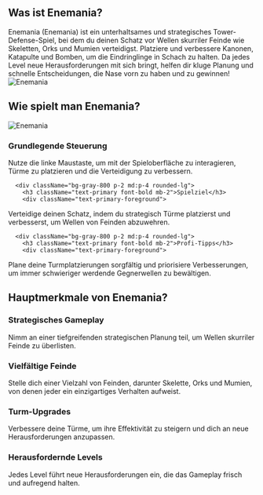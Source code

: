 ## Was ist Enemania?
<div className="flex flex-col md:flex-row items-center gap-4 md:gap-8">
  <div className="w-full md:w-1/2 text-xl">
Enemania (Enemania) ist ein unterhaltsames und strategisches Tower-Defense-Spiel, bei dem du deinen Schatz vor Wellen skurriler Feinde wie Skeletten, Orks und Mumien verteidigst. Platziere und verbessere Kanonen, Katapulte und Bomben, um die Eindringlinge in Schach zu halten. Da jedes Level neue Herausforderungen mit sich bringt, helfen dir kluge Planung und schnelle Entscheidungen, die Nase vorn zu haben und zu gewinnen!
</div>
  <div className="w-full md:w-1/2 flex justify-center items-center">
<img 
      src="https://public-image.fafafa.ai/game-library/images/enemania_16x9-cover.avif" 
      alt="Enemania" 
      className="w-4/5 h-auto"
    />
</div>
</div>

## Wie spielt man Enemania?
<div className="flex flex-col md:flex-row items-center gap-4 md:gap-8">
  <div className="w-full md:w-1/2">
<img 
      src="https://public-image.fafafa.ai/game-library/images/enemania_16x9-cover.avif" 
      alt="Enemania" 
      className="w-4/5 h-auto mx-auto"
    />
</div>
  <div className="w-full md:w-1/2">
    <div className="grid grid-cols-1 gap-2 md:gap-4 mt-0">
      <div className="bg-gray-800 p-2 md:p-4 rounded-lg">
        <h3 className="text-primary font-bold mb-2">Grundlegende Steuerung</h3>
        <div className="text-primary-foreground">
Nutze die linke Maustaste, um mit der Spieloberfläche zu interagieren, Türme zu platzieren und die Verteidigung zu verbessern.
</div>
      </div>

      <div className="bg-gray-800 p-2 md:p-4 rounded-lg">
        <h3 className="text-primary font-bold mb-2">Spielziel</h3>
        <div className="text-primary-foreground">
Verteidige deinen Schatz, indem du strategisch Türme platzierst und verbesserst, um Wellen von Feinden abzuwehren.
</div>
      </div>

      <div className="bg-gray-800 p-2 md:p-4 rounded-lg">
        <h3 className="text-primary font-bold mb-2">Profi-Tipps</h3>
        <div className="text-primary-foreground">
Plane deine Turmplatzierungen sorgfältig und priorisiere Verbesserungen, um immer schwieriger werdende Gegnerwellen zu bewältigen.
</div>
      </div>
    </div>
  </div>
</div>

## Hauptmerkmale von Enemania?
<div className="grid grid-cols-1 md:grid-cols-2 gap-2 md:gap-4">
  <div className="bg-gray-800 p-2 md:p-4 rounded-lg">
    <h3 className="text-primary font-bold mb-2">Strategisches Gameplay</h3>
    <div className="text-primary-foreground">
Nimm an einer tiefgreifenden strategischen Planung teil, um Wellen skurriler Feinde zu überlisten.
</div>
  </div>

  <div className="bg-gray-800 p-2 md:p-4 rounded-lg">
    <h3 className="text-primary font-bold mb-2">Vielfältige Feinde</h3>
    <div className="text-primary-foreground">
Stelle dich einer Vielzahl von Feinden, darunter Skelette, Orks und Mumien, von denen jeder ein einzigartiges Verhalten aufweist.
</div>
  </div>

  <div className="bg-gray-800 p-2 md:p-4 rounded-lg">
    <h3 className="text-primary font-bold mb-2">Turm-Upgrades</h3>
    <div className="text-primary-foreground">
Verbessere deine Türme, um ihre Effektivität zu steigern und dich an neue Herausforderungen anzupassen.
</div>
  </div>

  <div className="bg-gray-800 p-2 md:p-4 rounded-lg">
    <h3 className="text-primary font-bold mb-2">Herausfordernde Levels</h3>
    <div className="text-primary-foreground">
Jedes Level führt neue Herausforderungen ein, die das Gameplay frisch und aufregend halten.
</div>
  </div>
</div>